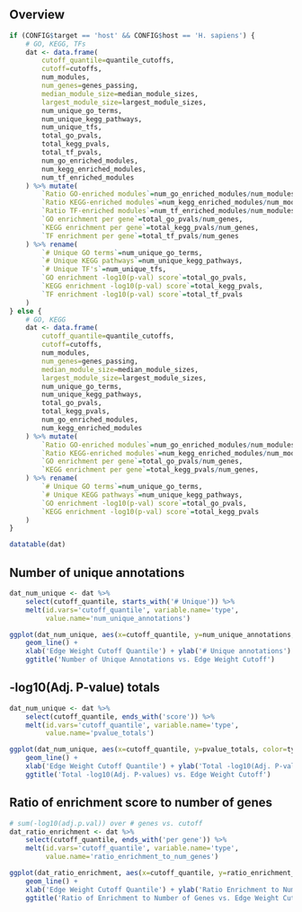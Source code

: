 ## Overview

```r
if (CONFIG$target == 'host' && CONFIG$host == 'H. sapiens') {
    # GO, KEGG, TFs
    dat <- data.frame(
        cutoff_quantile=quantile_cutoffs,
        cutoff=cutoffs,
        num_modules,
        num_genes=genes_passing,
        median_module_size=median_module_sizes,
        largest_module_size=largest_module_sizes,
        num_unique_go_terms,
        num_unique_kegg_pathways,
        num_unique_tfs,
        total_go_pvals,
        total_kegg_pvals,
        total_tf_pvals,
        num_go_enriched_modules,
        num_kegg_enriched_modules,
        num_tf_enriched_modules
    ) %>% mutate(
        `Ratio GO-enriched modules`=num_go_enriched_modules/num_modules,
        `Ratio KEGG-enriched modules`=num_kegg_enriched_modules/num_modules,
        `Ratio TF-enriched modules`=num_tf_enriched_modules/num_modules,
        `GO enrichment per gene`=total_go_pvals/num_genes,
        `KEGG enrichment per gene`=total_kegg_pvals/num_genes,
        `TF enrichment per gene`=total_tf_pvals/num_genes
    ) %>% rename(
        `# Unique GO terms`=num_unique_go_terms,
        `# Unique KEGG pathways`=num_unique_kegg_pathways,
        `# Unique TF's`=num_unique_tfs,
        `GO enrichment -log10(p-val) score`=total_go_pvals,
        `KEGG enrichment -log10(p-val) score`=total_kegg_pvals,
        `TF enrichment -log10(p-val) score`=total_tf_pvals
    )
} else {
    # GO, KEGG
    dat <- data.frame(
        cutoff_quantile=quantile_cutoffs,
        cutoff=cutoffs,
        num_modules,
        num_genes=genes_passing,
        median_module_size=median_module_sizes,
        largest_module_size=largest_module_sizes,
        num_unique_go_terms,
        num_unique_kegg_pathways,
        total_go_pvals,
        total_kegg_pvals,
        num_go_enriched_modules,
        num_kegg_enriched_modules
    ) %>% mutate(
        `Ratio GO-enriched modules`=num_go_enriched_modules/num_modules,
        `Ratio KEGG-enriched modules`=num_kegg_enriched_modules/num_modules,
        `GO enrichment per gene`=total_go_pvals/num_genes,
        `KEGG enrichment per gene`=total_kegg_pvals/num_genes,
    ) %>% rename(
        `# Unique GO terms`=num_unique_go_terms,
        `# Unique KEGG pathways`=num_unique_kegg_pathways,
        `GO enrichment -log10(p-val) score`=total_go_pvals,
        `KEGG enrichment -log10(p-val) score`=total_kegg_pvals
    )
}

datatable(dat)
```

## Number of unique annotations

```r
dat_num_unique <- dat %>%
    select(cutoff_quantile, starts_with('# Unique')) %>%
    melt(id.vars='cutoff_quantile', variable.name='type',
         value.name='num_unique_annotations')

ggplot(dat_num_unique, aes(x=cutoff_quantile, y=num_unique_annotations, color=type)) +
    geom_line() +
    xlab('Edge Weight Cutoff Quantile') + ylab('# Unique annotations') +
    ggtitle('Number of Unique Annotations vs. Edge Weight Cutoff')
```

## -log10(Adj. P-value) totals

```r
dat_num_unique <- dat %>%
    select(cutoff_quantile, ends_with('score')) %>%
    melt(id.vars='cutoff_quantile', variable.name='type',
         value.name='pvalue_totals')

ggplot(dat_num_unique, aes(x=cutoff_quantile, y=pvalue_totals, color=type)) +
    geom_line() +
    xlab('Edge Weight Cutoff Quantile') + ylab('Total -log10(Adj. P-values)') +
    ggtitle('Total -log10(Adj. P-values) vs. Edge Weight Cutoff')
```

## Ratio of enrichment score to number of genes

```r
# sum(-log10(adj.p.val)) over # genes vs. cutoff
dat_ratio_enrichment <- dat %>%
    select(cutoff_quantile, ends_with('per gene')) %>%
    melt(id.vars='cutoff_quantile', variable.name='type',
         value.name='ratio_enrichment_to_num_genes')

ggplot(dat_ratio_enrichment, aes(x=cutoff_quantile, y=ratio_enrichment_to_num_genes, color=type)) +
    geom_line() +
    xlab('Edge Weight Cutoff Quantile') + ylab('Ratio Enrichment to Number of Genes') +
    ggtitle('Ratio of Enrichment to Number of Genes vs. Edge Weight Cutoff')
```
